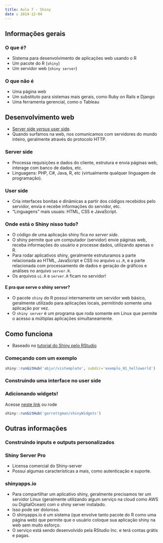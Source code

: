 ```yaml
---
title: Aula 7 - Shiny
date : 2014-12-04
---
```


## Informações gerais

### O que é?

- Sistema para desenvolvimento de aplicações web usando o R
- Um pacote do R (`shiny`)
- Um servidor web (`shiny server`)

### O que não é

- Uma página web
- Um substituto para sistemas mais gerais, como Ruby on Rails e Django
- Uma ferramenta gerencial, como o Tableau

## Desenvolvimento web

- [Server side _versus_ user side](http://programmers.stackexchange.com/a/171210 "diferencas").
- Quando surfamos na web, nos comunicamos com servidores do mundo inteiro, geralmente através
do protocolo HTTP.

### Server side
- Processa requisições e dados do cliente, estrutura e envia páginas web, interage com banco de 
dados, etc.
- Linguagens: PHP, C#, Java, R, etc (virtualmente qualquer linguagem de programação).

### User side
- Cria interfaces bonitas e dinâmicas a partir dos códigos recebidos pelo servidor, envia e recebe
informações do servidor, etc.
- "Linguagens" mais usuais: HTML, CSS e JavaScript.

### Onde está o Shiny nisso tudo?

- O código de uma aplicação shiny fica no _server side_.
- O shiny permite que um computador (servidor) envie páginas web, receba informações do usuário e 
processe dados, utilizando apenas o R.
- Para rodar aplicativos shiny, geralmente estruturamos a parte relacionada ao HTML, JavaScript e 
CSS no arquivo `ui.R`, e a parte relacionada com processamento de dados e geração de gráficos e 
análises no arquivo `server.R`. 
- Os arquivos `ui.R` e `server.R` ficam no servidor!

#### E pra que serve o shiny server?

- O pacote `shiny` do R possui internamente um servidor web básico, geralmente utilizado para
aplicações locais, permitindo somente uma aplicação por vez. 
- O `shiny server` é um programa que roda somente em Linux que permite o acesso a múltiplas
aplicações simultaneamente.

## Como funciona

- Baseado no [tutorial do Shiny pelo RStudio](http://shiny.rstudio.com/tutorial "tutorial")

### Começando com um exemplo

```r
shiny::runGitHub('abjur/vistemplate', subdir='exemplo_01_helloworld')
```

### Construindo uma interface no user side

### Adicionando widgets!

Acesse [neste link](http://shiny.rstudio.com/gallery/widget-gallery.html 'widgets') ou rode

```r
shiny::runGitHub('garrettgman/shinyWidgets')
```

## Outras informações



### Construindo inputs e outputs personalizados

### Shiny Server Pro

- Licensa comercial do Shiny-server
- Possui algumas características a mais, como autenticação e suporte.

### shinyapps.io

- Para compartilhar um aplicativo shiny, geralmente precisamos ter um servidor Linux (geralmente
utilizando algum serviço na cloud como AWS ou DigitalOcean) com o shiny server instalado.
- Isso pode ser doloroso.
- O shinyapps.io é um sistema (que envolve tanto pacote do R como uma página web) que permite que o 
usuário coloque sua aplicação shiny na web sem muito esforço.
- O serviço está sendo desenvolvido pela RStudio Inc. e terá contas grátis e pagas.

